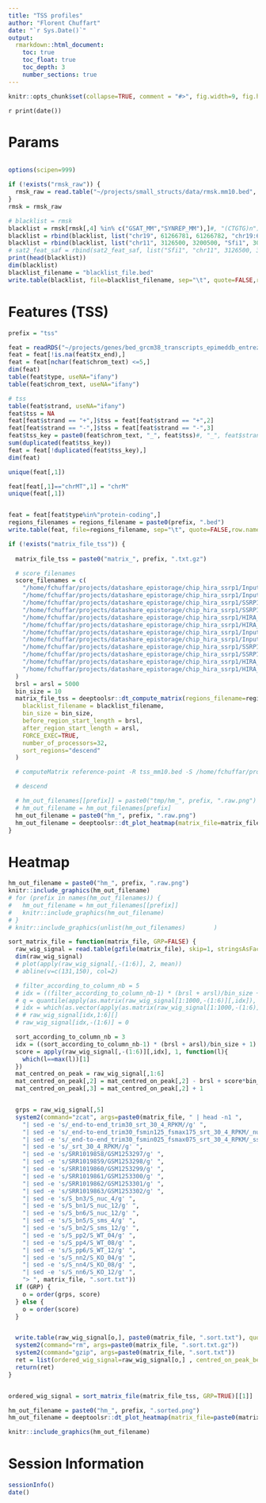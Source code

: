 ```yaml
---
title: "TSS profiles"
author: "Florent Chuffart"
date: "`r Sys.Date()`"
output:
  rmarkdown::html_document:
    toc: true
    toc_float: true
    toc_depth: 3
    number_sections: true
---
```



```r
knitr::opts_chunk$set(collapse=TRUE, comment = "#>", fig.width=9, fig.height=6, eval=TRUE, echo=FALSE, results="hide")
```

`r print(date())`

# Params

```r
```


```r
options(scipen=999)

if (!exists("rmsk_raw")) {
  rmsk_raw = read.table("~/projects/small_structs/data/rmsk.mm10.bed", skip=1, stringsAsFactors=FALSE)
}
rmsk = rmsk_raw

# blacklist = rmsk
blacklist = rmsk[rmsk[,4] %in% c("GSAT_MM","SYNREP_MM"),]#, "(CTGTG)n"),]#
blacklist = rbind(blacklist, list("chr19", 61266781, 61266782, "chr19:61266781-61266782", 1404, "+"))
blacklist = rbind(blacklist, list("chr11", 3126500, 3200500, "Sfi1", 300, "-"))
# sat2_feat_saf = rbind(sat2_feat_saf, list("Sfi1", "chr11", 3126500, 3200500, "-"))
print(head(blacklist))
dim(blacklist)
blacklist_filename = "blacklist_file.bed"
write.table(blacklist, file=blacklist_filename, sep="\t", quote=FALSE,row.names=FALSE, col.names=FALSE)    
```



# Features (TSS)


```r
prefix = "tss"

feat = readRDS("~/projects/genes/bed_grcm38_transcripts_epimeddb_entrez.rds")
feat = feat[!is.na(feat$tx_end),]
feat = feat[nchar(feat$chrom_text) <=5,]
dim(feat)
table(feat$type, useNA="ifany")
table(feat$chrom_text, useNA="ifany")

# tss
table(feat$strand, useNA="ifany")
feat$tss = NA
feat[feat$strand == "+",]$tss = feat[feat$strand == "+",2]
feat[feat$strand == "-",]$tss = feat[feat$strand == "-",3]
feat$tss_key = paste0(feat$chrom_text, "_", feat$tss)#, "_", feat$strand)
sum(duplicated(feat$tss_key))
feat = feat[!duplicated(feat$tss_key),]
dim(feat)

unique(feat[,1])

feat[feat[,1]=="chrMT",1] = "chrM"
unique(feat[,1])


feat = feat[feat$type%in%"protein-coding",]
regions_filenames = regions_filename = paste0(prefix, ".bed")
write.table(feat, file=regions_filename, sep="\t", quote=FALSE,row.names=FALSE, col.names=FALSE)
```







```r
if (!exists("matrix_file_tss")) {
  
  matrix_file_tss = paste0("matrix_", prefix, ".txt.gz")

  # score_filenames
  score_filenames = c(
    "/home/fchuffar/projects/datashare_epistorage/chip_hira_ssrp1/Input_WT_rep1_end-to-end_trim30_srt_SR_30_4_RPKM.bw" ,
    "/home/fchuffar/projects/datashare_epistorage/chip_hira_ssrp1/Input_KO_rep1_end-to-end_trim30_srt_SR_30_4_RPKM.bw" ,
    "/home/fchuffar/projects/datashare_epistorage/chip_hira_ssrp1/SSRP1_WT_rep1_end-to-end_trim30_srt_SR_30_4_RPKM.bw" ,
    "/home/fchuffar/projects/datashare_epistorage/chip_hira_ssrp1/SSRP1_KO_rep1_end-to-end_trim30_srt_SR_30_4_RPKM.bw" ,
    "/home/fchuffar/projects/datashare_epistorage/chip_hira_ssrp1/HIRA__WT_rep1_end-to-end_trim30_srt_SR_30_4_RPKM.bw" ,
    "/home/fchuffar/projects/datashare_epistorage/chip_hira_ssrp1/HIRA__KO_rep1_end-to-end_trim30_srt_SR_30_4_RPKM.bw" ,
    "/home/fchuffar/projects/datashare_epistorage/chip_hira_ssrp1/Input_WT_rep2_end-to-end_trim30_srt_SR_30_4_RPKM.bw" ,
    "/home/fchuffar/projects/datashare_epistorage/chip_hira_ssrp1/Input_KO_rep2_end-to-end_trim30_srt_SR_30_4_RPKM.bw" ,
    "/home/fchuffar/projects/datashare_epistorage/chip_hira_ssrp1/SSRP1_WT_rep2_end-to-end_trim30_srt_SR_30_4_RPKM.bw" ,
    "/home/fchuffar/projects/datashare_epistorage/chip_hira_ssrp1/SSRP1_KO_rep2_end-to-end_trim30_srt_SR_30_4_RPKM.bw" ,
    "/home/fchuffar/projects/datashare_epistorage/chip_hira_ssrp1/HIRA__WT_rep2_end-to-end_trim30_srt_SR_30_4_RPKM.bw" ,
    "/home/fchuffar/projects/datashare_epistorage/chip_hira_ssrp1/HIRA__KO_rep2_end-to-end_trim30_srt_SR_30_4_RPKM.bw" ,
  )
  brsl = arsl = 5000
  bin_size = 10
  matrix_file_tss = deeptoolsr::dt_compute_matrix(regions_filename=regions_filenames, score_filename=score_filenames, out_filename=matrix_file_tss,
    blacklist_filename = blacklist_filename,
    bin_size = bin_size,
    before_region_start_length = brsl,
    after_region_start_length = arsl,
    FORCE_EXEC=TRUE,
    number_of_processors=32,
    sort_regions="descend"
  )

  # computeMatrix reference-point -R tss_mm10.bed -S /home/fchuffar/projects/datashare_epistorage/TGML_runs/bam_epimed/S_pp2_end-to-end_trim30_fsmin125_fsmax175_srt_30_4_RPKM.bw /home/fchuffar/projects/datashare_epistorage/TGML_runs/bam_epimed/F_ast_end-to-end_trim30_srt_30_4_RPKM.bw --outFileName tmp/matrix_tss.txt.gz --referencePoint TSS --binSize 10 --beforeRegionStartLength 5000 --afterRegionStartLength 5000 --numberOfProcessors 32 --sortRegions keep --blackListFileName blacklist_file.bed

  # descend

  # hm_out_filenames[[prefix]] = paste0("tmp/hm_", prefix, ".raw.png")
  # hm_out_filename = hm_out_filenames[prefix]
  hm_out_filename = paste0("hm_", prefix, ".raw.png")
  hm_out_filename = deeptoolsr::dt_plot_heatmap(matrix_file=matrix_file_tss, out_filename=hm_out_filename, FORCE_EXEC=TRUE, color_map="YlOrRd", sort_regions="descend")
}

```

# Heatmap

```r
hm_out_filename = paste0("hm_", prefix, ".raw.png")
knitr::include_graphics(hm_out_filename)
# for (prefix in names(hm_out_filenames)) {
#   hm_out_filename = hm_out_filenames[[prefix]]
#   knitr::include_graphics(hm_out_filename)
# }
# knitr::include_graphics(unlist(hm_out_filenames)        )
```











```r
sort_matrix_file = function(matrix_file, GRP=FALSE) {
  raw_wig_signal = read.table(gzfile(matrix_file), skip=1, stringsAsFactors=FALSE)
  dim(raw_wig_signal)
  # plot(apply(raw_wig_signal[,-(1:6)], 2, mean))
  # abline(v=c(131,150), col=2)

  # filter_according_to_column_nb = 5
  # idx = ((filter_according_to_column_nb-1) * (brsl + arsl)/bin_size + 1):(filter_according_to_column_nb*(brsl + arsl)/bin_size)
  # q = quantile(apply(as.matrix(raw_wig_signal[1:1000,-(1:6)][,idx]), 1, mean), probs=0.990)
  # idx = which(as.vector(apply(as.matrix(raw_wig_signal[1:1000,-(1:6)][,idx]), 1,mean) > q))
  # # raw_wig_signal[idx,1:6][]
  # raw_wig_signal[idx,-(1:6)] = 0

  sort_according_to_column_nb = 3
  idx = ((sort_according_to_column_nb-1) * (brsl + arsl)/bin_size + 1):(sort_according_to_column_nb*(brsl + arsl)/bin_size)
  score = apply(raw_wig_signal[,-(1:6)][,idx], 1, function(l){
    which(l==max(l))[1]
  })
  mat_centred_on_peak = raw_wig_signal[,1:6]
  mat_centred_on_peak[,2] = mat_centred_on_peak[,2] - brsl + score*bin_size 
  mat_centred_on_peak[,3] = mat_centred_on_peak[,2] + 1 


  grps = raw_wig_signal[,5]
  system2(command="zcat", args=paste0(matrix_file, " | head -n1 ", 
    "| sed -e 's/_end-to-end_trim30_srt_30_4_RPKM//g' ", 
    "| sed -e 's/_end-to-end_trim30_fsmin125_fsmax175_srt_30_4_RPKM/_nuc/g' ", 
    "| sed -e 's/_end-to-end_trim30_fsmin025_fsmax075_srt_30_4_RPKM/_ss/g' ", 
    "| sed -e 's/_srt_30_4_RPKM//g' ", 
    "| sed -e 's/SRR1019858/GSM1253297/g' ", 
    "| sed -e 's/SRR1019859/GSM1253298/g' ", 
    "| sed -e 's/SRR1019860/GSM1253299/g' ", 
    "| sed -e 's/SRR1019861/GSM1253300/g' ", 
    "| sed -e 's/SRR1019862/GSM1253301/g' ", 
    "| sed -e 's/SRR1019863/GSM1253302/g' ", 
    "| sed -e 's/S_bn3/S_nuc_4/g' ", 
    "| sed -e 's/S_bn1/S_nuc_12/g' ", 
    "| sed -e 's/S_bn6/S_nuc_12/g' ", 
    "| sed -e 's/S_bn5/S_sms_4/g' ", 
    "| sed -e 's/S_bn2/S_sms_12/g' ", 
    "| sed -e 's/S_pp2/S_WT_04/g' ", 
    "| sed -e 's/S_pp4/S_WT_08/g' ", 
    "| sed -e 's/S_pp6/S_WT_12/g' ", 
    "| sed -e 's/S_nn2/S_KO_04/g' ", 
    "| sed -e 's/S_nn4/S_KO_08/g' ", 
    "| sed -e 's/S_nn6/S_KO_12/g' ", 
    "> ", matrix_file, ".sort.txt"))
  if (GRP) {
    o = order(grps, score)
  } else {
    o = order(score)
  }


  write.table(raw_wig_signal[o,], paste0(matrix_file, ".sort.txt"), quote=FALSE, col.names=FALSE, row.names=FALSE, append=TRUE, sep="\t")
  system2(command="rm", args=paste0(matrix_file, ".sort.txt.gz"))
  system2(command="gzip", args=paste0(matrix_file, ".sort.txt"))  
  ret = list(ordered_wig_signal=raw_wig_signal[o,] , centred_on_peak_bed=mat_centred_on_peak[o,])
  return(ret)
}


ordered_wig_signal = sort_matrix_file(matrix_file_tss, GRP=TRUE)[[1]]

hm_out_filename = paste0("hm_", prefix, ".sorted.png")
hm_out_filename = deeptoolsr::dt_plot_heatmap(matrix_file=paste0(matrix_file_tss, ".sort.txt.gz"), out_filename=hm_out_filename, FORCE_EXEC=TRUE, color_map="YlOrRd")
```

```r
knitr::include_graphics(hm_out_filename)
```
























# Session Information

```r
sessionInfo()
date()
```



























